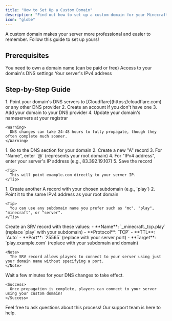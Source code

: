 ```yaml
---  
title: "How to Set Up a Custom Domain"  
description: "Find out how to set up a custom domain for your Minecraft server."
icon: "globe"
---  
```


<Note>
  A custom domain makes your server more professional and easier to remember. Follow this guide to set up yours!
</Note>

## Prerequisites

<Check>
  You need to own a domain name (can be paid or free)
</Check>

<Check>
  Access to your domain's DNS settings
</Check>

<Check>
  Your server's IPv4 address
</Check>

## Step-by-Step Guide  

<Steps>
  <Step title="Set DNS Servers">
    1. Point your domain's DNS servers to [Cloudflare](https://cloudflare.com) or any other DNS provider
    2. Create an account if you don't have one
    3. Add your domain to your DNS provider
    4. Update your domain's nameservers at your registrar
    
    <Warning>
      DNS changes can take 24-48 hours to fully propagate, though they often complete much sooner.
    </Warning>
  </Step>
  
  <Step title="Create an A Record for Your Root Domain">
    1. Go to the DNS section for your domain
    2. Create a new "A" record 
    3. For "Name", enter `@` (represents your root domain)
    4. For "IPv4 address", enter your server's IP address (e.g., 83.392.19.107)
    5. Save the record
    
    <Tip>
      This will point example.com directly to your server IP.
    </Tip>
  </Step>
  
  <Step title="Set Up a Subdomain">
    1. Create another A record with your chosen subdomain (e.g., `play`)
    2. Point it to the same IPv4 address as your root domain
    
    <Tip>
      You can use any subdomain name you prefer such as "mc", "play", "minecraft", or "server".
    </Tip>
  </Step>
  
  <Step title="Create a SRV Record">
    Create an SRV record with these values:
    - **Name**: `_minecraft._tcp.play` (replace `play` with your subdomain)
    - **Protocol**: `TCP`
    - **TTL**: `Auto`
    - **Port**: `25565` (replace with your server port)
    - **Target**: `play.example.com` (replace with your subdomain and domain)
    
    <Note>
      The SRV record allows players to connect to your server using just your domain name without specifying a port.
    </Note>
  </Step>
  
  <Step title="Wait for Propagation">
    Wait a few minutes for your DNS changes to take effect.
    
    <Success>
      Once propagation is complete, players can connect to your server using your custom domain!
    </Success>
  </Step>
</Steps>

<Note>
  Feel free to ask questions about this process! Our support team is here to help.
</Note>

